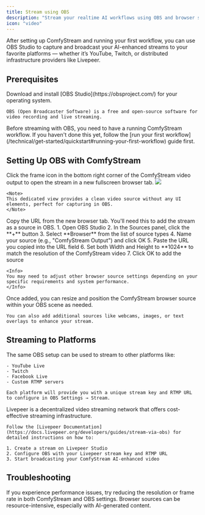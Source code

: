 ```yaml
---
title: Stream using OBS
description: "Stream your realtime AI workflows using OBS and browser source from ComfyStream UI"
icon: "video"
---
```


After setting up ComfyStream and running your first workflow, you can use OBS Studio to capture and broadcast your AI-enhanced streams to your favorite platforms — whether it’s YouTube, Twitch, or distributed infrastructure providers like Livepeer.

## Prerequisites

<AccordionGroup>
  <Accordion title="Install OBS Studio">
    Download and install [OBS Studio](https://obsproject.com/) for your operating system.
    
    OBS (Open Broadcaster Software) is a free and open-source software for video recording and live streaming.
  </Accordion>
  
  <Accordion title="Run ComfyStream Workflow">
    Before streaming with OBS, you need to have a running ComfyStream workflow. If you haven't done this yet, follow the [run your first workflow](/technical/get-started/quickstart#running-your-first-workflow) guide
     first.
  </Accordion>
</AccordionGroup>

## Setting Up OBS with ComfyStream
<Steps>
  <Step title="Access the full-screen stream">
    Click the frame icon in the bottom right corner of the ComfyStream video output to open the stream in a new fullscreen browser tab.
    <Accordion title="reference image">
    <Frame caption="Once your stream is live, you'll see a small frame icon in the bottom right corner of the video output window.">
      <img src="../../images/OBS-capture.png" />
    </Frame>
    </Accordion>
    
    <Note>
    This dedicated view provides a clean video source without any UI elements, perfect for capturing in OBS.
    </Note>
  </Step>
  
  <Step title="Copy the stream URL">
    Copy the URL from the new browser tab. You'll need this to add the stream as a source in OBS.
  </Step>
  
  <Step title="Add browser source in OBS">
    1. Open OBS Studio
    2. In the Sources panel, click the **+** button
    3. Select **Browser** from the list of source types
    4. Name your source (e.g., "ComfyStream Output") and click OK
    5. Paste the URL you copied into the URL field
    6. Set both Width and Height to **1024** to match the resolution of the ComfyStream video
    7. Click OK to add the source
    
    <Info>
    You may need to adjust other browser source settings depending on your specific requirements and system performance.
    </Info>
  </Step>
  
  <Step title="Position and scale the source">
    Once added, you can resize and position the ComfyStream browser source within your OBS scene as needed.
    
    You can also add additional sources like webcams, images, or text overlays to enhance your stream.
  </Step>
</Steps>

## Streaming to Platforms

<AccordionGroup>
  <Accordion title="Major Streaming Platforms">
    The same OBS setup can be used to stream to other platforms like:
    
    - YouTube Live
    - Twitch
    - Facebook Live
    - Custom RTMP servers
    
    Each platform will provide you with a unique stream key and RTMP URL to configure in OBS Settings → Stream.
  </Accordion>
    <Accordion title="Stream to Livepeer">
    Livepeer is a decentralized video streaming network that offers cost-effective streaming infrastructure.
    
    Follow the [Livepeer Documentation](https://docs.livepeer.org/developers/guides/stream-via-obs) for detailed instructions on how to:
    
    1. Create a stream on Livepeer Studio
    2. Configure OBS with your Livepeer stream key and RTMP URL
    3. Start broadcasting your ComfyStream AI-enhanced video
  </Accordion>
</AccordionGroup>

## Troubleshooting

<Note>
If you experience performance issues, try reducing the resolution or frame rate in both ComfyStream and OBS settings. Browser sources can be resource-intensive, especially with AI-generated content.
</Note>
